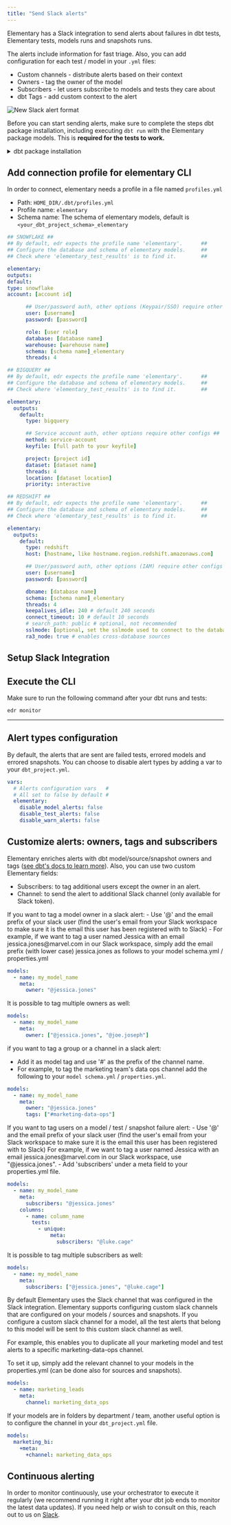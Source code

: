 ```yaml
---
title: "Send Slack alerts"
---
```



Elementary has a Slack integration to send alerts about failures in dbt tests, Elementary tests, models runs and snapshots runs.

The alerts include information for fast triage.
Also, you can add configuration for each test / model in your `.yml` files:

- Custom channels - distribute alerts based on their context
- Owners - tag the owner of the model
- Subscribers - let users subscribe to models and tests they care about
- dbt Tags - add custom context to the alert

<img
  src="https://res.cloudinary.com/mintlify/image/upload/v1659304885/elementary/slack-alert-format_rgcg1p.png"
  alt="New Slack alert format"
/>

Before you can start sending alerts, make sure to complete the steps dbt package installation, including executing `dbt run` with the Elementary package models.
This is **required for the tests to work.**

<details className="-mt-0 mb-6 rounded-xl border px-6 py-3 prose prose-slate open:pb-5 dark:prose-dark dark:border-slate-800">
    <summary className="font-medium cursor-default select-none text-slate-900 dark:text-slate-200">dbt package installation</summary>

<InstallDbtPackage />

</details>

<InstallCLI />

## Add connection profile for elementary CLI

In order to connect, elementary needs a profile in a file named `profiles.yml`

- Path: `HOME_DIR/.dbt/profiles.yml`
- Profile name: `elementary`
- Schema name: The schema of elementary models, default is `<your_dbt_project_schema>_elementary`

<SnippetGroup>

```yml Snowflake
## SNOWFLAKE ##
## By default, edr expects the profile name 'elementary'.      ##
## Configure the database and schema of elementary models.     ##
## Check where 'elementary_test_results' is to find it.        ##

elementary:
outputs:
default:
type: snowflake
account: [account id]

      ## User/password auth, other options (Keypair/SSO) require other configs ##
      user: [username]
      password: [password]

      role: [user role]
      database: [database name]
      warehouse: [warehouse name]
      schema: [schema name]_elementary
      threads: 4

```

```yml BigQuery
## BIGQUERY ##
## By default, edr expects the profile name 'elementary'.      ##
## Configure the database and schema of elementary models.     ##
## Check where 'elementary_test_results' is to find it.        ##

elementary:
  outputs:
    default:
      type: bigquery

      ## Service account auth, other options require other configs ##
      method: service-account
      keyfile: [full path to your keyfile]

      project: [project id]
      dataset: [dataset name]
      threads: 4
      location: [dataset location]
      priority: interactive
```

```yml Redshift
## REDSHIFT ##
## By default, edr expects the profile name 'elementary'.      ##
## Configure the database and schema of elementary models.     ##
## Check where 'elementary_test_results' is to find it.        ##

elementary:
  outputs:
    default:
      type: redshift
      host: [hostname, like hostname.region.redshift.amazonaws.com]

      ## User/password auth, other options (IAM) require other configs ##
      user: [username]
      password: [password]

      dbname: [database name]
      schema: [schema name]_elementary
      threads: 4
      keepalives_idle: 240 # default 240 seconds
      connect_timeout: 10 # default 10 seconds
      # search_path: public # optional, not recommended
      sslmode: [optional, set the sslmode used to connect to the database (in case this parameter is set, will look for ca in ~/.postgresql/root.crt)]
      ra3_node: true # enables cross-database sources
```

</SnippetGroup>

## Setup Slack Integration

<SetupSlackIntegration />

## Execute the CLI

Make sure to run the following command after your dbt runs and tests:

```
edr monitor
```

---

## Alert types configuration

By default, the alerts that are sent are failed tests, errored models and errored snapshots.
You can choose to disable alert types by adding a var to your `dbt_project.yml`.

```yml dbt_project.yml
vars:
  # Alerts configuration vars   #
  # All set to false by default #
  elementary:
    disable_model_alerts: false
    disable_test_alerts: false
    disable_warn_alerts: false
```

## Customize alerts: owners, tags and subscribers

Elementary enriches alerts with dbt model/source/snapshot owners and tags ([see dbt's docs to learn more](https://docs.getdbt.com/reference/resource-configs/meta#designate-a-model-owner)).
Also, you can use two custom Elementary fields:

- Subscribers: to tag additional users except the owner in an alert.
- Channel: to send the alert to additional Slack channel (only available for Slack token).

<Accordion title="Owners">
If you want to tag a model owner in a slack alert:
- Use '@' and the email prefix of your slack user (find the user's email from your Slack workspace to make sure it is the email this user has been registered with to Slack)
- For example, if we want to tag a user named Jessica with an email jessica.jones@marvel.com in our Slack workspace, simply add the email prefix (with lower case) jessica.jones as follows to your model schema.yml / properties.yml

```yml properties.yml
models:
  - name: my_model_name
    meta:
      owner: "@jessica.jones"
```

It is possible to tag multiple owners as well:

```yml properties.yml
models:
  - name: my_model_name
    meta:
      owner: ["@jessica.jones", "@joe.joseph"]
```

</Accordion>

<Accordion title="Tags">
if you want to tag a group or a channel in a slack alert:

- Add it as model tag and use '#' as the prefix of the channel name.
- For example, to tag the marketing team's data ops channel add the following to your `model schema.yml` / `properties.yml`.

```yml properties.yml
models:
  - name: my_model_name
    meta:
      owner: "@jessica.jones"
      tags: ["#marketing-data-ops"]
```

</Accordion>

<Accordion title="Subscribers">
If you want to tag users on a model / test / snapshot failure alert:
- Use '@' and the email prefix of your slack user (find the user's email from your Slack workspace to make sure it is the email this user has been registered with to Slack) For example, if we want to tag a user named Jessica with an email jessica.jones@marvel.com in our Slack workspace, use "@jessica.jones".
- Add 'subscribers' under a meta field to your properties.yml file.

```yml properties.yml
models:
  - name: my_model_name
    meta:
      subscribers: "@jessica.jones"
    columns:
      - name: column_name
        tests:
          - unique:
              meta:
                subscribers: "@luke.cage"
```

It is possible to tag multiple subscribers as well:

```yml properties.yml
models:
  - name: my_model_name
    meta:
      subscribers: ["@jessica.jones", "@luke.cage"]
```

</Accordion>

<Accordion title="Custom Slack channel">
By default Elementary uses the Slack channel that was configured in the Slack integration.
Elementary supports configuring custom slack channels that are configured on your models / sources and snapshots.
If you configure a custom slack channel for a model, all the test alerts that belong to this model will be sent to this custom slack channel as well.

For example, this enables you to duplicate all your marketing model and test alerts to a specific marketing-data-ops channel.

To set it up, simply add the relevant channel to your models in the properties.yml (can be done also for sources and snapshots).

```yml properties.yml
models:
  - name: marketing_leads
    meta:
      channel: marketing_data_ops
```

If your models are in folders by department / team, another useful option is to configure the channel in your `dbt_project.yml` file.

```yml dbt_project.yml
models:
  marketing_bi:
    +meta:
      +channel: marketing_data_ops
```

</Accordion>

## Continuous alerting

In order to monitor continuously, use your orchestrator to execute it regularly (we recommend running it right after your dbt job ends to monitor the latest data updates).
If you need help or wish to consult on this, reach out to us on [Slack](https://join.slack.com/t/elementary-community/shared_invite/zt-uehfrq2f-zXeVTtXrjYRbdE_V6xq4Rg).
